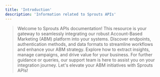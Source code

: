 ```yaml
---
title: 'Introduction'
description: 'Information related to Sprouts APIs'
---
```

> Welcome to Sprouts APIs documentation! This resource is your gateway to seamlessly integrating our robust Account-Based Marketing (ABM) platform into your systems. Discover endpoints, authentication methods, and data formats to streamline workflows and enhance your ABM strategy. Explore how to extract insights, manage campaigns, and drive value for your business. For further guidance or queries, our support team is here to assist you on your integration journey. Let's elevate your ABM initiatives with Sprouts APIs! 